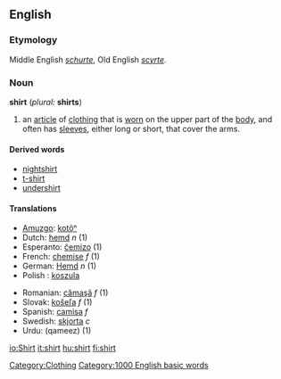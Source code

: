 {{wikipedia}}
==English==
===Etymology===
Middle English ''[[schurte]]'', Old English ''[[scyrte]]''.

===Noun===
'''shirt''' (''plural:'' '''shirts''')

#an [[article]] of [[clothing]] that is [[wear|worn]] on the upper part of the [[body]], and often has [[sleeve]]s, either long or short, that cover the arms.

====Derived words====
*[[nightshirt]]
*[[t-shirt]]
*[[undershirt]]

==== Translations ====
{{top}}
*[[Amuzgo]]: [[kotôⁿ]]
*Dutch: [[hemd]] ''n'' (1)
*Esperanto: [[ĉemizo]] (1)
*French: [[chemise]] ''f'' (1)
*German: [[Hemd]] ''n'' (1)
*Polish : [[koszula]]
{{mid}}
*Romanian: [[cămaşă]] ''f'' (1)
*Slovak: [[košeľa]] ''f'' (1)
*Spanish: [[camisa]] ''f''
*Swedish: [[skjorta]] ''c''
*Urdu: (qameez) (1)
{{bottom}}

[[Category:Clothing]]
[[Category:1000 English basic words]]

[[io:Shirt]]
[[it:shirt]]
[[hu:shirt]]
[[fi:shirt]]